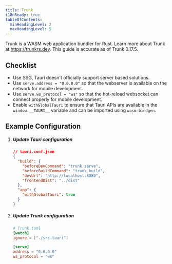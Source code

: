 ```yaml
---
title: Trunk
i18nReady: true
tableOfContents:
  minHeadingLevel: 2
  maxHeadingLevel: 5
---
```



Trunk is a WASM web application bundler for Rust. Learn more about Trunk at https://trunkrs.dev. This guide is accurate as of Trunk 0.17.5.

## Checklist

- Use SSG, Tauri doesn't officially support server based solutions.
- Use `serve.address = "0.0.0.0"` so that the webserver is available on the network for mobile development.
- Use `serve.ws_protocol = "ws"` so that the hot-reload websocket can connect properly for mobile development.
- Enable `withGlobalTauri` to ensure that Tauri APIs are available in the `window.__TAURI__` variable and can be imported using `wasm-bindgen`.

## Example Configuration

<Steps>

1. ##### Update Tauri configuration

    ```json
    // tauri.conf.json
    {
      "build": {
        "beforeDevCommand": "trunk serve",
        "beforeBuildCommand": "trunk build",
        "devUrl": "http://localhost:8080",
        "frontendDist": "../dist"
      },
      "app": {
        "withGlobalTauri": true
      }
    }
    ```

1. ##### Update Trunk configuration

    ```toml
    # Trunk.toml
    [watch]
    ignore = ["./src-tauri"]

    [serve]
    address = "0.0.0.0"
    ws_protocol = "ws"
    ```

</Steps>
